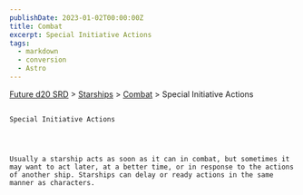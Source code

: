 ```yaml
---
publishDate: 2023-01-02T00:00:00Z
title: Combat
excerpt: Special Initiative Actions
tags:
  - markdown
  - conversion
  - Astro
---
```







[Future d20 SRD](/#futureD20)
     > [Starships](future-d20-srd-starships-index)
     > [Combat](future-d20-srd-starships-combat-index)
     > Special Initiative Actions
    




## 
    Special Initiative Actions
   



    Usually a starship acts as soon as it can in combat, but sometimes it may want to act later, at a better time, or in response to the actions of another ship. Starships can delay or ready actions in the same manner as characters.
   





